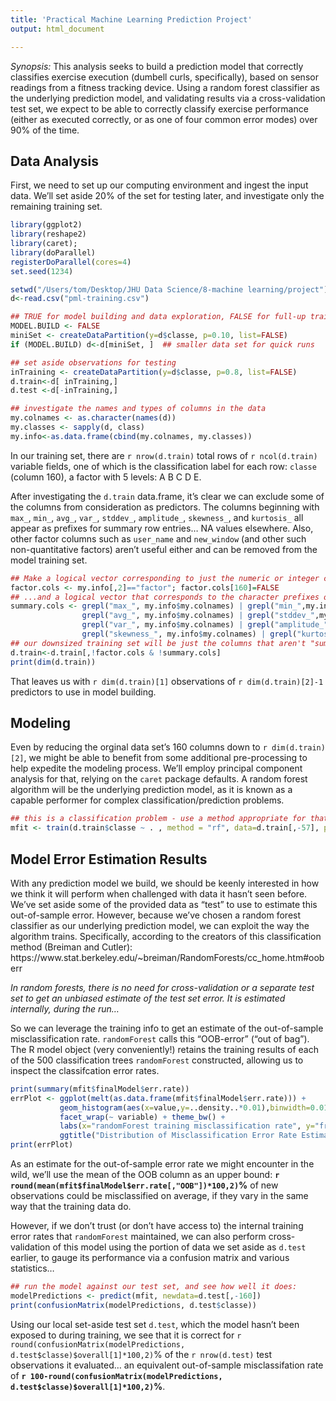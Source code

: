 ```yaml
---
title: 'Practical Machine Learning Prediction Project'
output: html_document

---
```

*Synopsis:* This analysis seeks to build a prediction model that correctly classifies exercise execution (dumbell curls, specifically), based on sensor readings from a fitness tracking device.  Using a random forest classifier as the underlying prediction model, and validating results via a cross-validation test set, we expect to be able to correctly classify exercise performance (either as executed correctly, or as one of four common error modes) over 90% of the time.

## Data Analysis

First, we need to set up our computing environment and ingest the input data.  We'll set aside 20% of the set for testing later, and investigate only the remaining training set.

```r
library(ggplot2)
library(reshape2)
library(caret); 
library(doParallel)
registerDoParallel(cores=4)
set.seed(1234)

setwd("/Users/tom/Desktop/JHU Data Science/8-machine learning/project")
d<-read.csv("pml-training.csv")

## TRUE for model building and data exploration, FALSE for full-up training and eval
MODEL.BUILD <- FALSE 
miniSet <- createDataPartition(y=d$classe, p=0.10, list=FALSE) 
if (MODEL.BUILD) d<-d[miniSet, ]  ## smaller data set for quick runs

## set aside observations for testing
inTraining <- createDataPartition(y=d$classe, p=0.8, list=FALSE)
d.train<-d[ inTraining,]
d.test <-d[-inTraining,]

## investigate the names and types of columns in the data
my.colnames <- as.character(names(d))
my.classes <- sapply(d, class)
my.info<-as.data.frame(cbind(my.colnames, my.classes))
```

In our training set, there are `r nrow(d.train)` total rows of `r ncol(d.train)` variable fields, one of which is the classification label for each row: `classe` (column 160), a factor with 5 levels: A B C D E.   

After investigating the `d.train` data.frame, it's clear we can exclude some of the columns from consideration as predictors.  The columns beginning with `max_`,  `min_`,  `avg_`,  `var_`,  `stddev_`,  `amplitude_`,  `skewness_`,  and `kurtosis_` all appear as prefixes for summary row entries... NA values elsewhere.  Also, other factor columns such as `user_name` and `new_window` (and other such non-quantitative factors) aren't useful either and can be removed from the model training set.

```r
## Make a logical vector corresponding to just the numeric or integer columns (except for c160)...
factor.cols <- my.info[,2]=="factor"; factor.cols[160]=FALSE
## ...and a logical vector that corresponds to the character prefixes on the summary stat columns
summary.cols <- grepl("max_", my.info$my.colnames) | grepl("min_",my.info$my.colnames) |
                grepl("avg_", my.info$my.colnames) | grepl("stddev_",my.info$my.colnames) |
                grepl("var_", my.info$my.colnames) | grepl("amplitude_",my.info$my.colnames) |
                grepl("skewness_", my.info$my.colnames) | grepl("kurtosis_",my.info$my.colnames) 
## our downsized training set will be just the columns that aren't "summary" or "factor"
d.train<-d.train[,!factor.cols & !summary.cols]
print(dim(d.train))
```

That leaves us with `r dim(d.train)[1]` observations of `r dim(d.train)[2]-1` predictors to use in model building.

## Modeling

Even by reducing the orginal data set's 160 columns down to `r dim(d.train)[2]`, we might be able to benefit from some additional pre-processing to help expedite the modeling process.  We'll employ principal component analysis for that, relying on the `caret` package defaults.  A random forest algorithm will be the underlying prediction model, as it is known as a capable performer for complex classification/prediction problems.

```r
## this is a classification problem - use a method appropriate for that: randomForest
mfit <- train(d.train$classe ~ . , method = "rf", data=d.train[,-57], preProcess="pca")
```

## Model Error Estimation Results

With any prediction model we build, we should be keenly interested in how we think it will perform when challenged with data it hasn't seen before.  We've set aside some of the provided data as "test" to use to estimate this out-of-sample error.  However, because we've chosen a random forest classifier as our underlying prediction model, we can exploit the way the algorithm trains.  Specifically, according to the creators of this classification method (Breiman and Cutler): https://www.stat.berkeley.edu/~breiman/RandomForests/cc_home.htm#ooberr

*In random forests, there is no need for cross-validation or a separate test set to get an unbiased estimate of the test set error. It is estimated internally, during the run... *

So we can leverage the training info to get an estimate of the out-of-sample misclassification rate.  `randomForest` calls this "OOB-error" ("out of bag").  The R model object (very conveniently!) retains the training results of each of the 500 classification trees `randomForest` constructed, allowing us to inspect the classifcation error rates. 

```r
print(summary(mfit$finalModel$err.rate))
errPlot <- ggplot(melt(as.data.frame(mfit$finalModel$err.rate))) +
           geom_histogram(aes(x=value,y=..density..*0.01),binwidth=0.01,color="white") +
           facet_wrap(~ variable) + theme_bw() + 
           labs(x="randomForest training misclassification rate", y="frequency")  + 
           ggtitle("Distribution of Misclassification Error Rate Estimates")
print(errPlot)

```

As an estimate for the out-of-sample error rate we might encounter in the wild, we'll use the mean of the OOB column as an upper bound: **`r round(mean(mfit$finalModel$err.rate[,"OOB"])*100,2)`%** of new observations could be misclassified on average, if they vary in the same way that the training data do.

However, if we don't trust (or don't have access to) the internal training error rates that `randomForest` maintained, we can also perform cross-validation of this model using the portion of data we set aside as `d.test` earlier, to gauge its performance via a confusion matrix and various statistics...

```r
## run the model against our test set, and see how well it does:
modelPredictions <- predict(mfit, newdata=d.test[,-160])
print(confusionMatrix(modelPredictions, d.test$classe))
```

Using our local set-aside test set `d.test`, which the model hasn't been exposed to during training, we see that it is correct for `r round(confusionMatrix(modelPredictions, d.test$classe)$overall[1]*100,2)`% of the `r nrow(d.test)` test observations it evaluated... an equivalent out-of-sample misclassifation rate of **`r 100-round(confusionMatrix(modelPredictions, d.test$classe)$overall[1]*100,2)`%**.  


 
